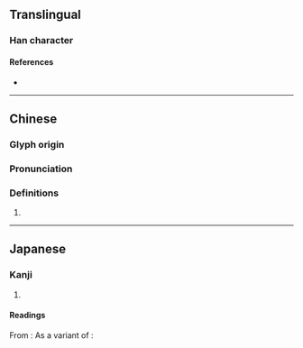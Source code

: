{{character info/new}}
==Translingual==


===Han character===
{{Han char|rn=32|rad=土|as=14|sn=17|four=|canj=GLMT|ids=⿰土盡}}

====References====
* {{Han ref|kx=0241.211|hdz=10497.111|uh=58D7|ud=22743}}

----

==Chinese==
{{zh-forms|s=𡋤}}

===Glyph origin===
{{Han etym}}

===Pronunciation===
{{zh-pron
|m=jìn
|c=zing1
|mc=y
|oc=y
|ma=
|cat=
}}

===Definitions===
{{zh-hanzi}}

# {{rfdef|zh}}

----

==Japanese==
{{ja-kanji forms|𡋤|壗}}
===Kanji===
{{ja-kanji|grade=|rs=土14|shin=𡋤}}

# {{rfdef|ja|sort=土14}}

====Readings====
From {{w|Middle Chinese}} {{ltc-l|壗|[[steep]] [[slope]]}}:
{{ja-readings
|goon=じ
|kanon=し
}}
As a variant of {{ja-l|儘}} {{rfv-etym|ja}}:
{{ja-readings
|goon=じん
|kanon=しん
|kun=まま-
}}